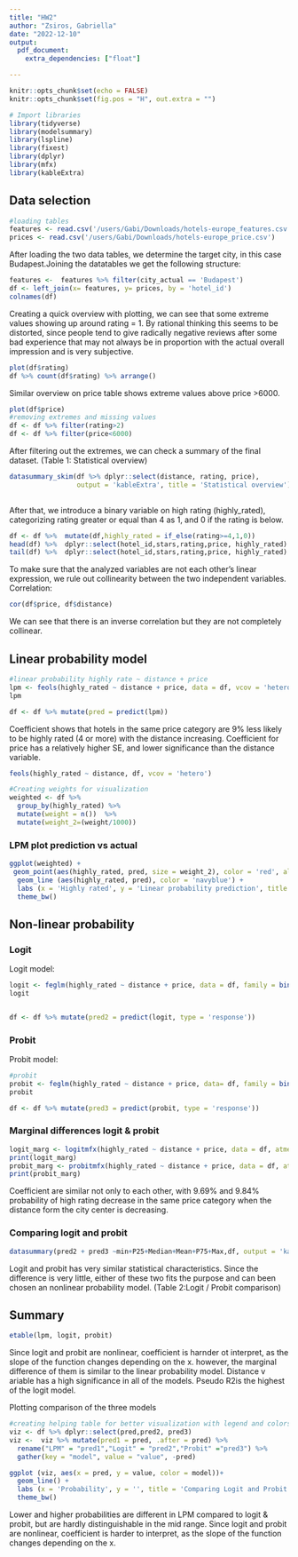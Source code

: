 ```yaml
---
title: "HW2"
author: "Zsiros, Gabriella"
date: "2022-12-10"
output: 
  pdf_document:
    extra_dependencies: ["float"]

---
```


```r
knitr::opts_chunk$set(echo = FALSE)
knitr::opts_chunk$set(fig.pos = "H", out.extra = "")
```

```r
# Import libraries
library(tidyverse)
library(modelsummary)
library(lspline)
library(fixest)
library(dplyr)
library(mfx)
library(kableExtra)
```

## Data selection

```r

#loading tables
features <- read.csv('/users/Gabi/Downloads/hotels-europe_features.csv')
prices <- read.csv('/users/Gabi/Downloads/hotels-europe_price.csv')
```

After loading the two data tables, we determine the target city, in this case Budapest.Joining the datatables we get the following structure: 

```r
features <-  features %>% filter(city_actual == 'Budapest')
df <- left_join(x= features, y= prices, by = 'hotel_id')
colnames(df)
```

Creating a quick overview with plotting, we can see that some extreme values showing up around rating = 1. By rational thinking this seems to be distorted, since people tend to give radically negative reviews after some bad experience that may not always be in proportion with the actual overall impression and is very subjective.
```r
plot(df$rating)
df %>% count(df$rating) %>% arrange()
```

Similar overview on price table shows extreme values above price >6000. 
```r
plot(df$price)
#removing extremes and missing values
df <- df %>% filter(rating>2)
df <- df %>% filter(price<6000)
```
After filtering out the extremes, we can check a summary of the final dataset. (Table 1: Statistical overview)
```r
datasummary_skim(df %>% dplyr::select(distance, rating, price), 
                 output = 'kableExtra', title = 'Statistical overview') 
  
```
After that, we introduce a binary variable on high rating (highly_rated), categorizing rating greater or equal than 4 as 1, and 0 if the rating is below. 

```r
df <- df %>%  mutate(df,highly_rated = if_else(rating>=4,1,0))
head(df) %>%  dplyr::select(hotel_id,stars,rating,price, highly_rated)
tail(df) %>%  dplyr::select(hotel_id,stars,rating,price, highly_rated)
```

To make sure that the analyzed variables are not each other's linear expression, we rule out collinearity between the two independent variables. 
Correlation:
```r
cor(df$price, df$distance)
```
We can see that there is an inverse correlation but they are not completely collinear. 

## Linear probability model

```r
#linear probability highly rate ~ distance + price
lpm <- feols(highly_rated ~ distance + price, data = df, vcov = 'hetero')
lpm

df <- df %>% mutate(pred = predict(lpm))
```

Coefficient shows that hotels in the same price category are 9% less likely to be highly rated (4 or more) with the distance increasing.
Coefficient for price has a relatively higher SE, and lower significance than the distance variable.

```r
feols(highly_rated ~ distance, df, vcov = 'hetero')
```


```r
#Creating weights for visualization
weighted <- df %>%
  group_by(highly_rated) %>%
  mutate(weight = n())  %>%
  mutate(weight_2=(weight/1000))
```

### LPM plot prediction vs actual
```r
ggplot(weighted) +
 geom_point(aes(highly_rated, pred, size = weight_2), color = 'red', alpha = 0.2) +
  geom_line (aes(highly_rated, pred), color = 'navyblue') +
  labs (x = 'Highly rated', y = 'Linear probability prediction', title = 'Prediction vs actual') +
  theme_bw()
```

## Non-linear probability

### Logit
Logit model:
```r
logit <- feglm(highly_rated ~ distance + price, data = df, family = binomial(link = 'logit'))
logit


df <- df %>% mutate(pred2 = predict(logit, type = 'response'))
```

### Probit
Probit model:
```r
#probit
probit <- feglm(highly_rated ~ distance + price, data= df, family = binomial(link = 'probit'))
probit

df <- df %>% mutate(pred3 = predict(probit, type = 'response'))
```
### Marginal differences logit & probit

```r
logit_marg <- logitmfx(highly_rated ~ distance + price, data = df, atmean=FALSE, robust = T )
print(logit_marg)
probit_marg <- probitmfx(highly_rated ~ distance + price, data = df, atmean=FALSE, robust = T )
print(probit_marg)
```

Coefficient are similar not only to each other, with 9.69% and 9.84% probability of high rating decrease in the same price category when the distance form the city center is decreasing. 



### Comparing logit and probit
```r
datasummary(pred2 + pred3 ~min+P25+Median+Mean+P75+Max,df, output = 'kableExtra', title = 'Logit / Probit comparison')
```

Logit and probit has very similar statistical characteristics. Since the difference is very little, either of these two fits the purpose and can been chosen an nonlinear probability model. (Table 2:Logit / Probit comparison) 

## Summary
```r
etable(lpm, logit, probit)

```

Since logit and probit are nonlinear, coefficient is harnder ot interpret, as the slope of the function changes depending on the x. 
however, the marginal difference of them is similar to the linear probability model. Distance v ariable has a high significance in all of the models. Pseudo R2is the highest of the logit model. 


Plotting comparison of the three models
```r
#creating helping table for better visualization with legend and colors
viz <- df %>% dplyr::select(pred,pred2, pred3) 
viz <-  viz %>% mutate(pred1 = pred, .after = pred) %>% 
  rename("LPM" = "pred1","Logit" = "pred2","Probit" ="pred3") %>% 
  gather(key = "model", value = "value", -pred)

ggplot (viz, aes(x = pred, y = value, color = model))+
  geom_line() +
  labs (x = 'Probability', y = '', title = 'Comparing Logit and Probit to LPM') +
  theme_bw()

```

Lower and higher probabilities are different in LPM compared to logit & probit, but are hardly distinguishable in the mid range.
Since logit and probit are nonlinear, coefficient is harder to interpret, as the slope of the function changes depending on the x. 




